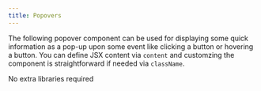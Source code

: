 ```yaml
---
title: Popovers
---
```


The following popover component can be used for displaying some quick information as a pop-up upon some event like clicking a button or hovering a button. You can define JSX content via `content` and customzing the component is straightforward if needed via `className`. 




<Tabs>
  <TabItem label="Libraries Installation">
    No extra libraries required
  </TabItem>
  <TabItem label="Usage"><Code code={popoverApp} lang="jsx" title="App.jsx" /></TabItem>
  <TabItem label="Component"><Code code={popover} lang="jsx" title="popover.jsx" /></TabItem>
</Tabs>
